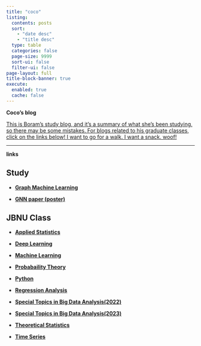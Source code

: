 ```yaml
---
title: "coco"
listing:
  contents: posts
  sort: 
    - "date desc"
    - "title desc"
  type: table
  categories: false
  page-size: 9999
  sort-ui: false
  filter-ui: false
page-layout: full
title-block-banner: true
execute: 
  enabled: true
  cache: false
---
```



**Coco's blog**

[This is Boram's study blog, and it's a summary of what she's been studying, so there may be some mistakes. For blogs related to his graduate classes, click on the links below! I want to go for a walk. I want a snack. woof!](coco2.jpg)


---


**links**

::: {.panel-tabset} 

## Study

- [**Graph Machine Learning**](https://boram-coco.github.io/GML/)

- [**GNN paper (poster)**](https://boram-coco.github.io/GNNpaper/)



## JBNU Class

- [**Applied Statistics**](https://boram-coco.github.io/AS/)

- [**Deep Learning**](https://boram-coco.github.io/DL/)

- [**Machine Learning**](https://boram-coco.github.io/ML/)

- [**Probabaility Theory**](https://boram-coco.github.io/PT/)

- [**Python**](https://boram-coco.github.io/Python/)

- [**Regression Analysis**](https://boram-coco.github.io/DL/)

- [**Special Topics in Big Data Analysis(2022)**](https://boram-coco.github.io/STBDA22/)

- [**Special Topics in Big Data Analysis(2023)**](https://boram-coco.github.io/STBDA23/)

- [**Theoretical Statistics**](https://boram-coco.github.io/ThS/)

- [**Time Series**](https://boram-coco.github.io/TS/)



:::